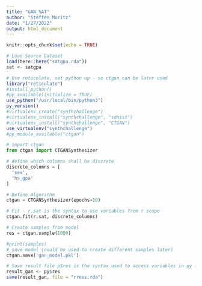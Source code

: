 ```yaml
---
title: "GAN_SAT"
author: "Steffen Moritz"
date: "1/27/2022"
output: html_document
---
```


```r
knitr::opts_chunk$set(echo = TRUE)
```


```r
# Load Source Dataset
load(here::here("satgpa.rda"))
sat <- satgpa
```

```r
# Use reticulate, set python up - so ctgan can be later used
library("reticulate")
#install_python()
#py_available(initialize = TRUE)
use_python("/usr/local/bin/python3")
py_version()
#virtualenv_create("synthchallenge")
#virtualenv_install("synthchallenge", "sdnist")
#virtualenv_install("synthchallenge", "CTGAN")
use_virtualenv("synthchallenge")
#py_module_available("ctgan")
```

```python
# import ctgan
from ctgan import CTGANSynthesizer

# define which columns shall be discrete
discrete_columns = [
  'sex',
  'hs_gpa'
]

# Define Algorithm
ctgan = CTGANSynthesizer(epochs=10)

# Fit - r.sat is the syntax to use variables from r scope 
ctgan.fit(r.sat, discrete_columns)

# Create samples from model
res = ctgan.sample(1000)

#print(samples)
# save model (could be used to create different samples later)
ctgan.save('gan_model.pkl')
```

```r
# Save result file p$res is the syntax used to access variables in py from r
result_gan <- py$res
save(result_gan, file = "rress.rda")
```

